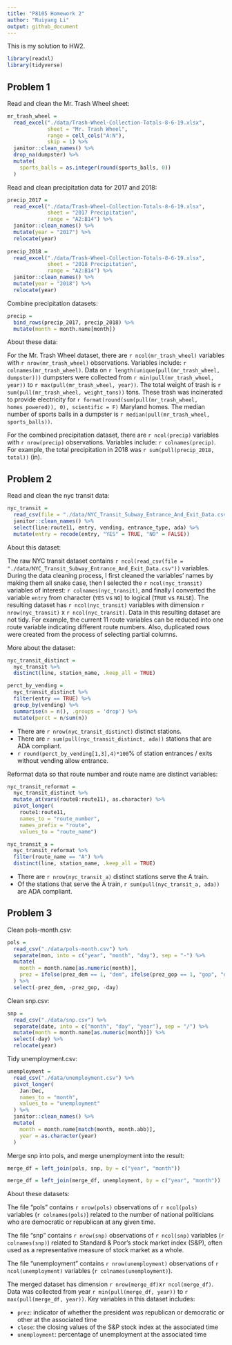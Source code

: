 ```yaml
---
title: "P8105 Homework 2"
author: "Ruiyang Li"
output: github_document
---
```


This is my solution to HW2.

```r
library(readxl)
library(tidyverse)
```

## Problem 1

Read and clean the Mr. Trash Wheel sheet:

```r
mr_trash_wheel = 
  read_excel("./data/Trash-Wheel-Collection-Totals-8-6-19.xlsx", 
             sheet = "Mr. Trash Wheel", 
             range = cell_cols("A:N"),
             skip = 1) %>% 
  janitor::clean_names() %>%
  drop_na(dumpster) %>% 
  mutate(
    sports_balls = as.integer(round(sports_balls, 0))
  ) 
```


Read and clean precipitation data for 2017 and 2018:

```r
precip_2017 = 
  read_excel("./data/Trash-Wheel-Collection-Totals-8-6-19.xlsx", 
             sheet = "2017 Precipitation",
             range = "A2:B14") %>% 
  janitor::clean_names() %>%   
  mutate(year = "2017") %>% 
  relocate(year)
  
precip_2018 = 
  read_excel("./data/Trash-Wheel-Collection-Totals-8-6-19.xlsx", 
             sheet = "2018 Precipitation",
             range = "A2:B14") %>% 
  janitor::clean_names() %>% 
  mutate(year = "2018") %>% 
  relocate(year)
```

Combine precipitation datasets:

```r
precip = 
  bind_rows(precip_2017, precip_2018) %>% 
  mutate(month = month.name[month])
```


About these data: 

For the Mr. Trash Wheel dataset, there are `r ncol(mr_trash_wheel)` variables with `r nrow(mr_trash_wheel)` observations. Variables include: `r colnames(mr_trash_wheel)`. Data on `r length(unique(pull(mr_trash_wheel, dumpster)))` dumpsters were collected from `r min(pull(mr_trash_wheel, year))` to `r max(pull(mr_trash_wheel, year))`. The total weight of trash is `r sum(pull(mr_trash_wheel, weight_tons))` tons. These trash was incinerated to provide electricity for `r format(round(sum(pull(mr_trash_wheel, homes_powered)), 0), scientific = F)` Maryland homes. The median number of sports balls in a dumpster is `r median(pull(mr_trash_wheel, sports_balls))`.

For the combined precipitation dataset, there are `r ncol(precip)` variables with `r nrow(precip)` observations. Variables include: `r colnames(precip)`. For example, the total precipitation in 2018 was `r sum(pull(precip_2018, total))` (in). 



## Problem 2 

Read and clean the nyc transit data: 

```r
nyc_transit = 
  read_csv(file = "./data/NYC_Transit_Subway_Entrance_And_Exit_Data.csv") %>% 
  janitor::clean_names() %>% 
  select(line:route11, entry, vending, entrance_type, ada) %>% 
  mutate(entry = recode(entry, "YES" = TRUE, "NO" = FALSE))
```

About this dataset: 

The raw NYC transit dataset contains `r ncol(read_csv(file = "./data/NYC_Transit_Subway_Entrance_And_Exit_Data.csv"))` variables. During the data cleaning process, I first cleaned the variables' names by making them all snake case, then I selected the `r ncol(nyc_transit)` variables of interest: `r colnames(nyc_transit)`, and finally I converted the variable `entry` from character (`YES` vs `NO`) to logical (`TRUE` vs `FALSE`). The resulting dataset has `r ncol(nyc_transit)` variables with dimension `r nrow(nyc_transit)` x `r ncol(nyc_transit)`. Data in this resulting dataset are not tidy. For example, the current 11 route variables can be reduced into one route variable indicating different route numbers. Also, duplicated rows were created from the process of selecting partial columns.  


More about the dataset:

```r
nyc_transit_distinct = 
  nyc_transit %>% 
  distinct(line, station_name, .keep_all = TRUE)

perct_by_vending = 
  nyc_transit_distinct %>% 
  filter(entry == TRUE) %>% 
  group_by(vending) %>% 
  summarise(n = n(), .groups = 'drop') %>% 
  mutate(perct = n/sum(n)) 
```

* There are `r nrow(nyc_transit_distinct)` distinct stations. 
* There are `r sum(pull(nyc_transit_distinct, ada))` stations that are ADA compliant. 
* `r round(perct_by_vending[1,3],4)*100`% of station entrances / exits without vending allow entrance. 


Reformat data so that route number and route name are distinct variables: 

```r
nyc_transit_reformat = 
  nyc_transit_distinct %>% 
  mutate_at(vars(route8:route11), as.character) %>% 
  pivot_longer(
    route1:route11,
    names_to = "route_number",
    names_prefix = "route",
    values_to = "route_name")

nyc_transit_a = 
  nyc_transit_reformat %>% 
  filter(route_name == "A") %>% 
  distinct(line, station_name, .keep_all = TRUE)
```

* There are `r nrow(nyc_transit_a)` distinct stations serve the A train. 
* Of the stations that serve the A train, `r sum(pull(nyc_transit_a, ada))` are ADA compliant. 



## Problem 3

Clean pols-month.csv: 

```r
pols = 
  read_csv("./data/pols-month.csv") %>% 
  separate(mon, into = c("year", "month", "day"), sep = "-") %>% 
  mutate(
    month = month.name[as.numeric(month)], 
    prez = ifelse(prez_dem == 1, "dem", ifelse(prez_gop == 1, "gop", "other"))
  ) %>% 
  select(-prez_dem, -prez_gop, -day)
```

Clean snp.csv: 

```r
snp = 
  read_csv("./data/snp.csv") %>% 
  separate(date, into = c("month", "day", "year"), sep = "/") %>% 
  mutate(month = month.name[as.numeric(month)]) %>% 
  select(-day) %>% 
  relocate(year)
```

Tidy unemployment.csv: 

```r
unemployment = 
  read_csv("./data/unemployment.csv") %>% 
  pivot_longer(
    Jan:Dec,
    names_to = "month", 
    values_to = "unemployment"
  ) %>% 
  janitor::clean_names() %>% 
  mutate(
    month = month.name[match(month, month.abb)],
    year = as.character(year)
  )
```

Merge snp into pols, and merge unemployment into the result: 

```r
merge_df = left_join(pols, snp, by = c("year", "month"))

merge_df = left_join(merge_df, unemployment, by = c("year", "month"))
```


About these datasets:


The file “pols” contains `r nrow(pols)` observations of `r ncol(pols)` variables (`r colnames(pols)`) related to the number of national politicians who are democratic or republican at any given time. 

The file “snp” contains `r nrow(snp)` observations of `r ncol(snp)` variables (`r colnames(snp)`) related to Standard & Poor’s stock market index (S&P), often used as a representative measure of stock market as a whole. 

The file “unemployment” contains `r nrow(unemployment)` observations of `r ncol(unemployment)` variables (`r colnames(unemployment)`). 

The merged dataset has dimension `r nrow(merge_df)`x`r ncol(merge_df)`. Data was collected from year `r min(pull(merge_df, year))` to `r max(pull(merge_df, year))`. Key variables in this dataset includes: 

* `prez`: indicator of whether the president was republican or democratic or other at the associated time
* `close`: the closing values of the S&P stock index at the associated time
* `unemployment`: percentage of unemployment at the associated time




